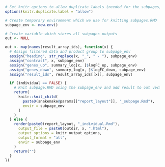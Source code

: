 ```r
# Set knitr options to allow duplicate labels (needed for the subpages)
options(knitr.duplicate.label = "allow")

# Create temporary environment which we use for knitting subpages.RMD
subpage_env <- new.env()

# Create variable which stores all subpages outputs
out <- NULL

out <- map(names(result_array_ids), function(x) {
  # Assign filtered data and product group to subpage_env
  assign("heading", str_replace(x, "_", " - "), subpage_env)
  assign("contrast", x, subpage_env)
  assign("genes_up", summary_log[x, ]$logFC_up, subpage_env)
  assign("genes_down", summary_log[x, ]$logFC_down, subpage_env)
  assign("result_ids", result_array_ids[[x]], subpage_env)

  if (individual == FALSE) {
    # Knit subpage.RMD using the subpage_env and add result to out vector
    return(
      knitr::knit_child(
        paste0(snakemake@params[["report_layout"]], "_subpage.Rmd"),
        envir = subpage_env
      )
    )
  } else {
    render(paste0(report_layout, "_individual.Rmd"),
      output_file = paste0(outdir, x, ".html"),
      output_options = knitr_output_options,
      output_format = "all",
      envir = subpage_env
    )
    return("")
  }
})
```
